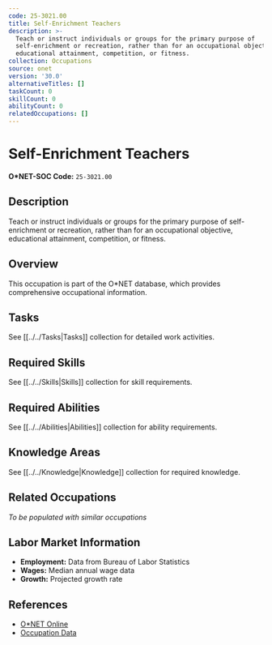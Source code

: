 ```yaml
---
code: 25-3021.00
title: Self-Enrichment Teachers
description: >-
  Teach or instruct individuals or groups for the primary purpose of
  self-enrichment or recreation, rather than for an occupational objective,
  educational attainment, competition, or fitness.
collection: Occupations
source: onet
version: '30.0'
alternativeTitles: []
taskCount: 0
skillCount: 0
abilityCount: 0
relatedOccupations: []
---
```

# Self-Enrichment Teachers

**O*NET-SOC Code:** `25-3021.00`

## Description

Teach or instruct individuals or groups for the primary purpose of self-enrichment or recreation, rather than for an occupational objective, educational attainment, competition, or fitness.

## Overview

This occupation is part of the O*NET database, which provides comprehensive occupational information.

## Tasks

See [[../../Tasks|Tasks]] collection for detailed work activities.

## Required Skills

See [[../../Skills|Skills]] collection for skill requirements.

## Required Abilities

See [[../../Abilities|Abilities]] collection for ability requirements.

## Knowledge Areas

See [[../../Knowledge|Knowledge]] collection for required knowledge.

## Related Occupations

*To be populated with similar occupations*

## Labor Market Information

- **Employment:** Data from Bureau of Labor Statistics
- **Wages:** Median annual wage data
- **Growth:** Projected growth rate

## References

- [O*NET Online](https://www.onetonline.org/link/summary/25-3021.00)
- [Occupation Data](https://www.onetcenter.org/)
